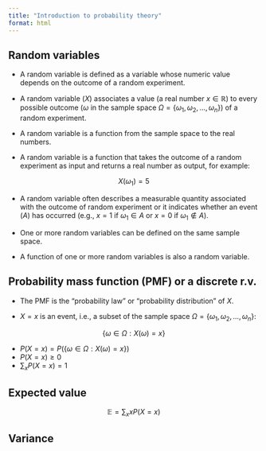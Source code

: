 ```yaml
---
title: "Introduction to probability theory"
format: html
---
```


## Random variables

-   A random variable is defined as a variable whose numeric value depends on the outcome of a random experiment.

-   A random variable ($X$) associates a value (a real number $x \in \mathbb{R}$) to every possible outcome ($\omega$ in the sample space $\Omega = \{ \omega_1, \omega_2, \ldots, \omega_n \}$) of a random experiment.

-   A random variable is a function from the sample space to the real numbers.

-   A random variable is a function that takes the outcome of a random experiment as input and returns a real number as output, for example:

$$
X(\omega_1) = 5
$$

-   A random variable often describes a measurable quantity associated with the outcome of random experiment or it indicates whether an event ($A$) has occurred (e.g., $x = 1$ if $\omega_1 \in A$ or $x = 0$ if $\omega_1 \notin A$).

-   One or more random variables can be defined on the same sample space.

-   A function of one or more random variables is also a random variable.

## Probability mass function (PMF) or a discrete r.v.

-   The PMF is the "probability law" or "probability distribution" of $X$.

-   $X = x$ is an event, i.e., a subset of the sample space $\Omega = \{ \omega_1, \omega_2, \ldots, \omega_n \}$:

$$
\{\omega \in \Omega: X(\omega) = x \}
$$

-   $P(X = x) = P(\{ \omega \in \Omega : X(\omega) = x \})$
-   $P(X = x) \ge 0$
-   $\sum_x P(X = x) =1$

## Expected value

$$
\mathbb{E} = \sum_x x P(X = x)
$$

## Variance
